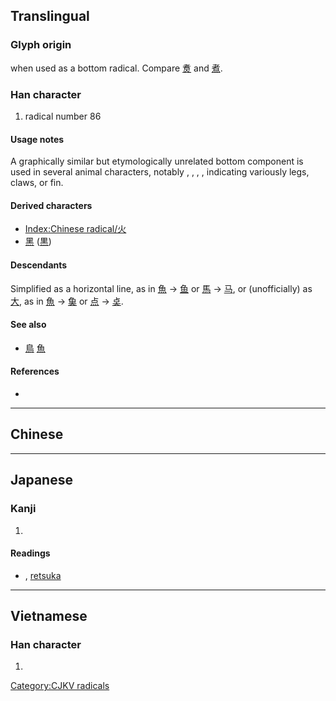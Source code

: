 {{also|火|⺣|㣺}}
{{character info/new}}
==Translingual==
{{stroke order|type=animate}}

===Glyph origin===
{{Han simp|火}} when used as a bottom radical. Compare [[煑]] and [[煮]].

===Han character===
{{Han char|rn=86|rad=火|as=00|sn=4|four=|canj=HF|ids=⿰丿⿲丶丶丶}}

# radical number 86

====Usage notes====
A graphically similar but etymologically unrelated bottom component is used in several animal characters, notably {{m|mul|馬||horse|sc=Hani}}, {{m|mul|鳥||bird|sc=Hani}}, {{m|mul|烏||black, dark (was crow)|sc=Hani}}, {{m|mul|魚||fish|sc=Hani}}, indicating variously legs, claws, or fin.

====Derived characters====
* [[Index:Chinese radical/火]]
* [[黑]] ([[黒]])

====Descendants====
Simplified as a horizontal line, as in [[魚]] → [[鱼]] or [[馬]] → [[马]], or (unofficially) as [[大]], as in [[魚]] → [[𩵋]] or [[点]] → [[奌]].

====See also====
* {{l|mul|馬}} [[鳥]] [[魚]]
<!-- 烏 is now classed as a derivative, while the others above are not -->

====References====
* {{Han ref|kx=0665.030|dkj=18851|dj=1074.010|hdz=32187.020|uh=706C|ud=28780}}

----

==Chinese==
{{zh-see|火|v}}

----

==Japanese==

===Kanji===
{{ja-kanji|grade=|rs=火00}}

# {{defn|lang=ja|sort=火00}}

====Readings====
* {{ja-readings|on=[[ひょう]] (hyō), [[か]] (ka)|kun=[[れっか]] (rekka)}}, [[retsuka]]

----

==Vietnamese==

===Han character===
{{vi-readings|rs=火00| hanviet = hoả}}

# {{defn|lang=vi|sort=火00}}

[[Category:CJKV radicals]]

{{cln|vi|Han tu}}